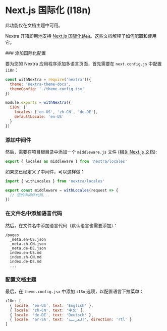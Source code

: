 
# Next.js 国际化 (I18n)

<Callout emoji="⚠️">此功能仅在文档主题中可用。</Callout>

Nextra 开箱即用地支持 [Next.js 国际化路由](https://nextjs.org/docs/advanced-features/i18n-routing)。这些文档解释了如何配置和使用它。

<Steps>
### 添加国际化配置

要为您的 Nextra 应用程序添加多语言页面，首先需要在 `next.config.js` 中配置 `i18n`：

```js filename="next.config.js" {7-10}
const withNextra = require('nextra')({
  theme: 'nextra-theme-docs',
  themeConfig: './theme.config.tsx'
})

module.exports = withNextra({
  i18n: {
    locales: ['en-US', 'zh-CN', 'de-DE'],
    defaultLocale: 'en-US'
  }
})
```

### 添加中间件

然后，需要在项目根目录中添加一个 `middleware.js` 文件 ([相关 Next.js 文档](https://nextjs.org/docs/advanced-features/middleware)):

```js
export { locales as middleware } from 'nextra/locales'
```

如果您已经定义了中间件，可以这样做：

```js
import { withLocales } from 'nextra/locales'

export const middleware = withLocales(request => {
  // 您的中间件代码...
})
```

### 在文件名中添加语言代码

然后，在文件名中添加语言代码（默认语言也需要添加）：

```plaintext
/pages
  _meta.en-US.json
  _meta.zh-CN.json
  _meta.de-DE.json
  index.en-US.md
  index.zh-CN.md
  index.de-DE.md
  ...
```

### 配置文档主题

最后，在 `theme.config.jsx` 中添加 `i18n` 选项，以配置语言下拉菜单：

```js filename="theme.config.jsx"
i18n: [
  { locale: 'en-US', text: 'English' },
  { locale: 'zh-CN', text: '中文' },
  { locale: 'de-DE', text: 'Deutsch' },
  { locale: 'ar-SA', text: 'العربية', direction: 'rtl' }
]
```

</Steps>
